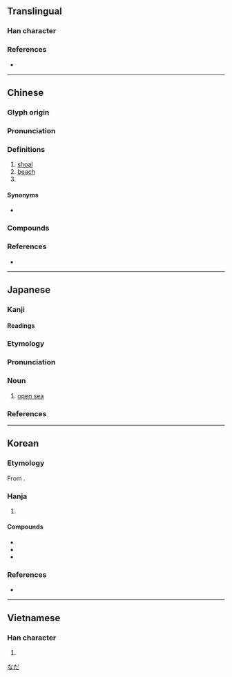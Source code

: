 {{also|滩}}
{{character info}}
==Translingual==

===Han character===
{{Han char|rn=85|rad=水|as=19|sn=22|four=30114|canj=ETOG|ids=⿰氵難}}

===References===
* {{Han ref|kx=0663.220|dkj=18784|dj=1072.140|hdz=31794.040|uh=7058|ud=28760|bh=C579|bd=50553}}

----

==Chinese==
{{zh-forms|s=滩}}

===Glyph origin===
{{Han etym}}

===Pronunciation===
{{zh-pron
|m=tān
|ma=Zh-tān.oga
|c=taan1
|h=pfs=
|md=
|mn=thoaⁿ/than
|mn_note=thoaⁿ - vernacular; than - literary
|mn-t=tuan1
|w=
|mc=y
|oc=y
|cat=n,cls
}}

===Definitions===
{{zh-hanzi}}

# [[shoal]]
# [[beach]]
# {{zh-classifier|[[liquid]] or [[paste]] [[spread]] over a [[surface]]|t=[[pool]], [[puddle]]}}

====Synonyms====
* {{q|Sichuanese}} {{zh-l|𣲩}}

===Compounds===
{{zh-der|上海灘|回灘|一灘|灘子|灘頭|淺灘|河漫灘|灘簧|杭州灘簧|打灘|灘戶|皇恐灘|灘羊|海灘|涒灘|搶灘|白水灘|灘線|打地灘兒|灘黃|海灘排球|沙灘|暗灘|河灘|灘船|灘師|險灘|龍困淺灘|鹽灘|長灘|金沙灘|新灘|紅柳灘|王灘|黃灘|熊灘|李灘|廟灘|方灘|石灘}}

===References===
* {{thcwd|13246}}

{{zh-cat|Intermediate}}

----

==Japanese==

===Kanji===
{{ja-kanji|rs=水19}}

====Readings====
{{ja-readings
|goon=たん
|kanon=たん
|kanyoon=だん
|kun=なだ-, せ
|nanori=だな, なん
}}

===Etymology===
{{wp|lang=ja}}
{{ja-kanjitab|なだ|yomi=k}}

===Pronunciation===
{{ja-pron|yomi=k|なだ|acc=1|acc_ref=DJR}}

===Noun===
{{ja-noun|なだ}}

# [[open sea]]
#: {{ja-usex|[[w:ja:玄界灘|玄界'''灘''']]|^げんかい '''^なだ'''|[[w:Genkai Sea|Genkai '''Sea''']]}}

===References===
<references/>

[[Category:ja:Geography|なだ]]

----

==Korean==

===Etymology===
From {{der|ko|ltc|-}} {{ltc-l|灘|id=1}}. {{hanja-hunmong|탄|than|地理#상05A}}

===Hanja===
{{ko-hanja-search}}
{{ko-hanja|여울|탄}}

# {{hanja form of|탄|[[shoal]]}}

====Compounds====
{{der-top3|Compounds}}
* {{ko-l|^한탄강|漢灘江|[[w:Hantan River|Hantan River]]}}
* {{ko-l|^신탄진|新灘津|[[w:Sintanjin|Sintanjin-dong]]}}
* {{ko-l|^광탄천|鑛灘川}}
{{der-bottom}}

===References===
* {{R:hanjadoc|6620}}

----

==Vietnamese==

===Han character===
{{vi-readings|reading=than|rs=水19}}

# {{rfdef|vi|sort=水19}}